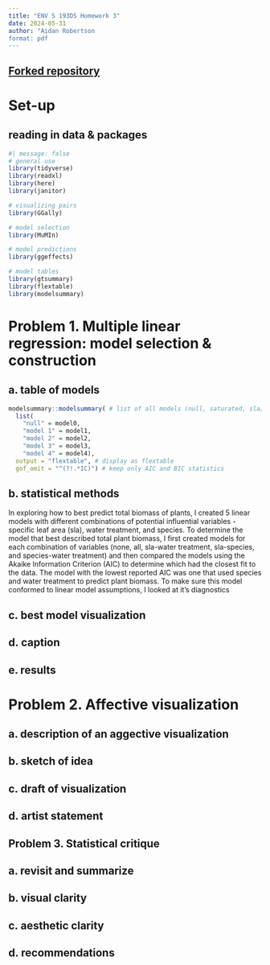 ```yaml
---
title: "ENV S 193DS Homework 3"
date: 2024-05-31
author: "Aidan Robertson
format: pdf
---
```


## [Forked repository](https://github.com/aidan-robertson/robertson_aidan_homework-03)

# Set-up

## reading in data & packages

```r
#| message: false
# general use
library(tidyverse)
library(readxl)
library(here)
library(janitor)

# visualizing pairs
library(GGally)

# model selection
library(MuMIn)

# model predictions
library(ggeffects)

# model tables
library(gtsummary)
library(flextable)
library(modelsummary)
```

# Problem 1. Multiple linear regression: model selection & construction

## a. table of models
```r
modelsummary::modelsummary( # list of all models (null, saturated, sla/water treatment, sla/species, species/water treatment)
  list( 
    "null" = model0,
    "model 1" = model1,
    "model 2" = model2,
    "model 3" = model3,
    "model 4" = model4),
  output = "flextable", # display as flextable
  gof_omit = "^(?!.*IC)") # keep only AIC and BIC statistics
```

## b. statistical methods
In exploring how to best predict total biomass of plants, I created 5 linear models with different combinations of potential influential variables - specific leaf area (sla), water treatment, and species. To determine the model that best described total plant biomass, I first created models for each combination of variables (none, all, sla-water treatment, sla-species, and species-water treatment) and then compared the models using the Akaike Information Criterion (AIC) to determine which had the closest fit to the data. The model with the lowest reported AIC was one that used species and water treatment to predict plant biomass. To make sure this model conformed to linear model assumptions, I looked at it's diagnostics

## c. best model visualization

## d. caption

## e. results

# Problem 2. Affective visualization

## a. description of an aggective visualization

## b. sketch of idea

## c. draft of visualization

## d. artist statement

## Problem 3. Statistical critique

## a. revisit and summarize

## b. visual clarity

## c. aesthetic clarity

## d. recommendations

